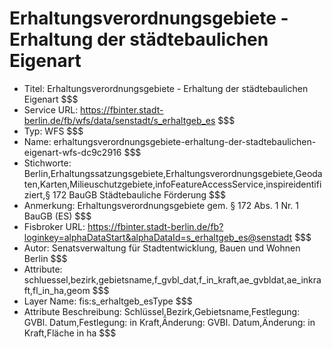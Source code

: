 # Erhaltungsverordnungsgebiete - Erhaltung der städtebaulichen Eigenart
- Titel: Erhaltungsverordnungsgebiete - Erhaltung der städtebaulichen Eigenart $$$
- Service URL: https://fbinter.stadt-berlin.de/fb/wfs/data/senstadt/s_erhaltgeb_es $$$
- Typ: WFS $$$
- Name: erhaltungsverordnungsgebiete-erhaltung-der-stadtebaulichen-eigenart-wfs-dc9c2916 $$$
- Stichworte: Berlin,Erhaltungssatzungsgebiete,Erhaltungsverordnungsgebiete,Geodaten,Karten,Milieuschutzgebiete,infoFeatureAccessService,inspireidentifiziert,§ 172 BauGB Städtebauliche Förderung $$$
- Anmerkung: Erhaltungsverordnungsgebiete gem. § 172 Abs. 1 Nr. 1 BauGB (ES) $$$
- Fisbroker URL: https://fbinter.stadt-berlin.de/fb?loginkey=alphaDataStart&alphaDataId=s_erhaltgeb_es@senstadt $$$
- Autor: Senatsverwaltung für Stadtentwicklung, Bauen und Wohnen Berlin $$$
- Attribute: schluessel,bezirk,gebietsname,f_gvbl_dat,f_in_kraft,ae_gvbldat,ae_inkraft,fl_in_ha,geom $$$
- Layer Name: fis:s_erhaltgeb_esType $$$
- Attribute Beschreibung: Schlüssel,Bezirk,Gebietsname,Festlegung: GVBl. Datum,Festlegung: in Kraft,Änderung: GVBl. Datum,Änderung: in Kraft,Fläche in ha $$$
